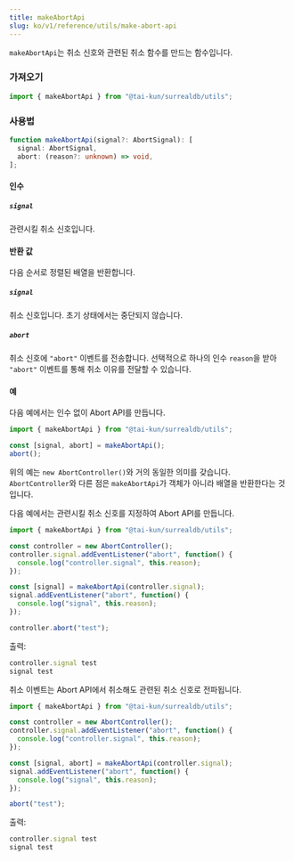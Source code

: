 ```yaml
---
title: makeAbortApi
slug: ko/v1/reference/utils/make-abort-api
---
```


`makeAbortApi`는 취소 신호와 관련된 취소 함수를 만드는 함수입니다.

### 가져오기

```ts
import { makeAbortApi } from "@tai-kun/surrealdb/utils";
```

### 사용법

```ts
function makeAbortApi(signal?: AbortSignal): [
  signal: AbortSignal,
  abort: (reason?: unknown) => void,
];
```

#### 인수

##### `signal`

관련시킬 취소 신호입니다.

#### 반환 값

다음 순서로 정렬된 배열을 반환합니다.

##### `signal`

취소 신호입니다. 초기 상태에서는 중단되지 않습니다.

##### `abort`

취소 신호에 `"abort"` 이벤트를 전송합니다. 선택적으로 하나의 인수 `reason`을 받아 `"abort"` 이벤트를 통해 취소 이유를 전달할 수 있습니다.

#### 예

다음 예에서는 인수 없이 Abort API를 만듭니다.

```ts
import { makeAbortApi } from "@tai-kun/surrealdb/utils";

const [signal, abort] = makeAbortApi();
abort();
```

위의 예는 `new AbortController()`와 거의 동일한 의미를 갖습니다. `AbortController`와 다른 점은 `makeAbortApi`가 객체가 아니라 배열을 반환한다는 것입니다.

다음 예에서는 관련시킬 취소 신호를 지정하여 Abort API를 만듭니다.

```ts
import { makeAbortApi } from "@tai-kun/surrealdb/utils";

const controller = new AbortController();
controller.signal.addEventListener("abort", function() {
  console.log("controller.signal", this.reason);
});

const [signal] = makeAbortApi(controller.signal);
signal.addEventListener("abort", function() {
  console.log("signal", this.reason);
});

controller.abort("test");
```

출력:

```js
controller.signal test
signal test
```

취소 이벤트는 Abort API에서 취소해도 관련된 취소 신호로 전파됩니다.

```ts
import { makeAbortApi } from "@tai-kun/surrealdb/utils";

const controller = new AbortController();
controller.signal.addEventListener("abort", function() {
  console.log("controller.signal", this.reason);
});

const [signal, abort] = makeAbortApi(controller.signal);
signal.addEventListener("abort", function() {
  console.log("signal", this.reason);
});

abort("test");
```

출력:

```js
controller.signal test
signal test
```
